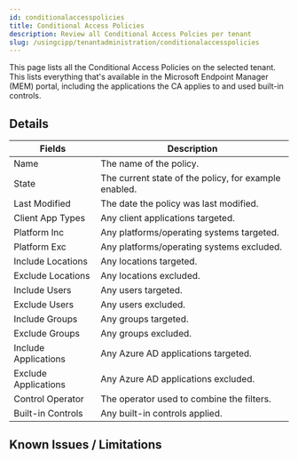```yaml
---
id: conditionalaccesspolicies
title: Conditional Access Policies
description: Review all Conditional Access Polcies per tenant
slug: /usingcipp/tenantadministration/conditionalaccesspolicies
---
```


This page lists all the Conditional Access Policies on the selected tenant. This lists everything that's available in the Microsoft Endpoint Manager (MEM) portal, including the applications the CA applies to and used built-in controls.

## Details

|  Fields                | Description                                            |
| ---------------------- | ------------------------------------------------------ |
| Name                   | The name of the policy.                                |
| State                  | The current state of the policy, for example enabled.  | 
| Last Modified          | The date the policy was last modified.                 |
| Client App Types       | Any client applications targeted.                      |
| Platform Inc           | Any platforms/operating systems targeted.              |
| Platform Exc           | Any platforms/operating systems excluded.              |
| Include Locations      | Any locations targeted.                                |
| Exclude Locations      | Any locations excluded.                                |
| Include Users          | Any users targeted.                                    |
| Exclude Users          | Any users excluded.                                    |
| Include Groups         | Any groups targeted.                                   |
| Exclude Groups         | Any groups excluded.                                   |
| Include Applications   | Any Azure AD applications targeted.                    |
| Exclude Applications   | Any Azure AD applications excluded.                    |
| Control Operator       | The operator used to combine the filters.              |
| Built-in Controls      | Any built-in controls applied.                         |

## Known Issues / Limitations

<NoKnownIssues />
